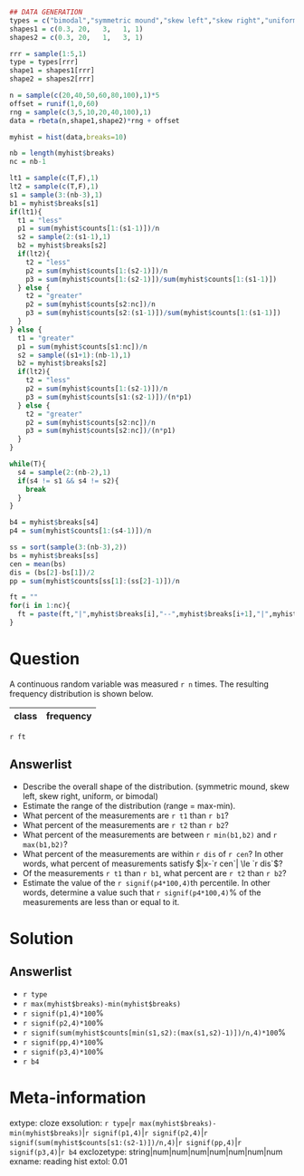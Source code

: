 ```r
## DATA GENERATION
types = c("bimodal","symmetric mound","skew left","skew right","uniform")
shapes1 = c(0.3, 20,   3,   1, 1)
shapes2 = c(0.3, 20,   1,   3, 1)

rrr = sample(1:5,1)
type = types[rrr]
shape1 = shapes1[rrr]
shape2 = shapes2[rrr]

n = sample(c(20,40,50,60,80,100),1)*5
offset = runif(1,0,60)
rng = sample(c(3,5,10,20,40,100),1)
data = rbeta(n,shape1,shape2)*rng + offset

myhist = hist(data,breaks=10)

nb = length(myhist$breaks)
nc = nb-1

lt1 = sample(c(T,F),1)
lt2 = sample(c(T,F),1)
s1 = sample(3:(nb-3),1)
b1 = myhist$breaks[s1]
if(lt1){
  t1 = "less"
  p1 = sum(myhist$counts[1:(s1-1)])/n
  s2 = sample(2:(s1-1),1)
  b2 = myhist$breaks[s2]
  if(lt2){
    t2 = "less"
    p2 = sum(myhist$counts[1:(s2-1)])/n
    p3 = sum(myhist$counts[1:(s2-1)])/sum(myhist$counts[1:(s1-1)])
  } else {
    t2 = "greater"
    p2 = sum(myhist$counts[s2:nc])/n
    p3 = sum(myhist$counts[s2:(s1-1)])/sum(myhist$counts[1:(s1-1)])
  }
} else {
  t1 = "greater"
  p1 = sum(myhist$counts[s1:nc])/n
  s2 = sample((s1+1):(nb-1),1)
  b2 = myhist$breaks[s2]
  if(lt2){
    t2 = "less"
    p2 = sum(myhist$counts[1:(s2-1)])/n
    p3 = sum(myhist$counts[s1:(s2-1)])/(n*p1)
  } else {
    t2 = "greater"
    p2 = sum(myhist$counts[s2:nc])/n
    p3 = sum(myhist$counts[s2:nc])/(n*p1)
  }
}

while(T){
  s4 = sample(2:(nb-2),1)
  if(s4 != s1 && s4 != s2){
    break
  }
}

b4 = myhist$breaks[s4]
p4 = sum(myhist$counts[1:(s4-1)])/n

ss = sort(sample(3:(nb-3),2))
bs = myhist$breaks[ss]
cen = mean(bs)
dis = (bs[2]-bs[1])/2
pp = sum(myhist$counts[ss[1]:(ss[2]-1)])/n

ft = ""
for(i in 1:nc){
  ft = paste(ft,"|",myhist$breaks[i],"--",myhist$breaks[i+1],"|",myhist$counts[i],"|\n",sep="")
}

```

Question
========

A continuous random variable was measured `r n` times. The resulting frequency distribution is shown below.

| class | frequency |
|:-----:|:---------:|
`r ft`




Answerlist
--------
* Describe the overall shape of the distribution. (symmetric mound, skew left, skew right, uniform, or bimodal)
* Estimate the range of the distribution (range = max-min).
* What percent of the measurements are `r t1` than `r b1`?
* What percent of the measurements are `r t2` than `r b2`?
* What percent of the measurements are between `r min(b1,b2)` and `r max(b1,b2)`?
* What percent of the measurements are within `r dis` of `r cen`? In other words, what percent of measurements satisfy $|x-`r cen`| \le `r dis`$?
* Of the measurements `r t1` than `r b1`, what percent are `r t2` than `r b2`?
* Estimate the value of the `r signif(p4*100,4)`th percentile. In other words, determine a value such that `r signif(p4*100,4)`% of the measurements are less than or equal to it.

Solution
========

Answerlist
--------
* `r type`
* `r max(myhist$breaks)-min(myhist$breaks)`
* `r signif(p1,4)*100`%
* `r signif(p2,4)*100`%
* `r signif(sum(myhist$counts[min(s1,s2):(max(s1,s2)-1)])/n,4)*100`%
* `r signif(pp,4)*100`%
* `r signif(p3,4)*100`%
* `r b4`



Meta-information
============
extype: cloze
exsolution: `r type`|`r max(myhist$breaks)-min(myhist$breaks)`|`r signif(p1,4)`|`r signif(p2,4)`|`r signif(sum(myhist$counts[s1:(s2-1)])/n,4)`|`r signif(pp,4)`|`r signif(p3,4)`|`r b4`
exclozetype: string|num|num|num|num|num|num|num
exname: reading hist
extol: 0.01
